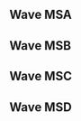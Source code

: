 {{DISPLAYTITLE:DreamHack Summer 2017: Singles Pools}}
{{tabs static
|name1=Overview
|link1=DreamHack/2017/Summer
|name2=Singles Pools
|link2=DreamHack/2017/Summer/Singles Pools
|name3=Singles Bracket
|link3=DreamHack/2017/Summer/Singles Bracket
|This=2
}}
==Wave MSA==
{{Box|start|padding=2em}}
==={{HiddenSort|MSA1}}===
{{GroupTableStart |Bracket MSA1|width=300px}}
{{GroupTableSlot|Armada|flag=se|win_m=5|lose_m=0|place=1|bg=up}}
{{GroupTableSlot|Sebson|flag=se|win_m=3|lose_m=2|place=2|bg=up}}
{{GroupTableSlot|HerrFruktBoy|flag=|win_m=2|lose_m=3|place=3|bg=down}}
{{GroupTableSlot|HulkPvP|flag=|win_m=2|lose_m=3|place=4|bg=down}}
{{GroupTableSlot|Smasher89|flag=se|win_m=2|lose_m=3|place=5|bg=down}}
{{GroupTableSlot|Kazediel|flag=es|win_m=1|lose_m=4|place=6|bg=down}}
{{GroupTableEnd}}
{{Box|break|padding=2em}}

==={{HiddenSort|MSA2}}===
{{GroupTableStart |Bracket MSA2|width=300px}}
{{GroupTableSlot|Amsah|flag=nl|win_m=5|lose_m=0|place=1|bg=up}}
{{GroupTableSlot|GabyTime|flag=se|win_m=4|lose_m=1|place=2|bg=up}}
{{GroupTableSlot|Olaf|flag=se|win_m=3|lose_m=2|place=3|bg=down}}
{{GroupTableSlot|Skurt|flag=se|win_m=2|lose_m=3|place=4|bg=down}}
{{GroupTableSlot|Starski|flag=se|win_m=1|lose_m=4|place=5|bg=down}}
{{GroupTableSlot|GrimGoon|flag=se|win_m=0|lose_m=5|place=6|bg=down}}
{{GroupTableEnd}}
{{Box|break|padding=2em}}

==={{HiddenSort|MSA3}}===
{{GroupTableStart |Bracket MSA3|width=300px}}
{{GroupTableSlot|Humpe|flag=se|win_m=5|lose_m=0|place=1|bg=up}}
{{GroupTableSlot|Martin|flag=no|win_m=4|lose_m=1|place=2|bg=up}}
{{GroupTableSlot|Venitas|flag=dk|win_m=3|lose_m=2|place=3|bg=down}}
{{GroupTableSlot|Yarion|flag=|win_m=2|lose_m=3|place=4|bg=down}}
{{GroupTableSlot|Sarson|flag=se|win_m=1|lose_m=4|place=5|bg=down}}
{{GroupTableSlot|Cooper|flag=us|win_m=0|lose_m=5|place=6|bg=down}}
{{GroupTableEnd}}
{{Box|break|padding=2em}}

==={{HiddenSort|MSA4}}===
{{GroupTableStart |Bracket MSA4|width=300px}}
{{GroupTableSlot|FA0|flag=se|win_m=5|lose_m=0|place=1|bg=up}}
{{GroupTableSlot|Smakis|flag=se|win_m=4|lose_m=1|place=2|bg=up}}
{{GroupTableSlot|Duckhunt|flag=se|win_m=3|lose_m=2|place=3|bg=down}}
{{GroupTableSlot|GTAFinaff4|flag=|win_m=2|lose_m=3|place=4|bg=down}}
{{GroupTableSlot|ngZ|flag=|win_m=1|lose_m=4|place=5|bg=down}}
{{GroupTableSlot|NinjaCat420|flag=se|win_m=0|lose_m=5|place=6|bg=down}}
{{GroupTableEnd}}
{{Box|end}}

==Wave MSB==
{{Box|start|padding=2em}}
==={{HiddenSort|MSB1}}===
{{GroupTableStart |Bracket MSB1|width=300px}}
{{GroupTableSlot|Leffen|flag=se|win_m=4|lose_m=0|place=1|bg=up}}
{{GroupTableSlot|Spider|flag=se|win_m=3|lose_m=1|place=2|bg=up}}
{{GroupTableSlot|Isyan|flag=se|win_m=2|lose_m=2|place=3|bg=down}}
{{GroupTableSlot|flixe|flag=|win_m=1|lose_m=3|place=4|bg=down}}
{{GroupTableSlot|Wreil|flag=no|win_m=0|lose_m=4|place=5|bg=down}}
{{GroupTableEnd}}
{{Box|break|padding=2em}}

==={{HiddenSort|MSB2}}===
{{GroupTableStart |Bracket MSB2|width=300px}}
{{GroupTableSlot|Overtriforce|flag=es|win_m=4|lose_m=0|place=1|bg=up}}
{{GroupTableSlot|Red Blaze|flag=se|win_m=3|lose_m=1|place=2|bg=up}}
{{GroupTableSlot|bensw|flag=us|win_m=2|lose_m=2|place=3|bg=down}}
{{GroupTableSlot|Smqllp0x|flag=se|win_m=1|lose_m=3|place=4|bg=down}}
{{GroupTableSlot|Yung Abdi|flag=|win_m=0|lose_m=4|place=5|bg=down}}
{{GroupTableEnd}}
{{Box|break|padding=2em}}

==={{HiddenSort|MSB3}}===
{{GroupTableStart |Bracket MSB3|width=300px}}
{{GroupTableSlot|Zoler|flag=se|win_m=5|lose_m=0|place=1|bg=up}}
{{GroupTableSlot|Jack|flag=se|win_m=3|lose_m=2|place=2|bg=up}}
{{GroupTableSlot|Nitrox|flag=se|win_m=3|lose_m=2|place=3|bg=down}}
{{GroupTableSlot|HerrTalman|flag=|win_m=3|lose_m=2|place=4|bg=down}}
{{GroupTableSlot|Somo|flag=se|win_m=1|lose_m=4|place=5|bg=down}}
{{GroupTableSlot|Wiive|flag=se|win_m=0|lose_m=5|place=6|bg=down}}
{{GroupTableEnd}}
{{Box|break|padding=2em}}

==={{HiddenSort|MSB4}}===
{{GroupTableStart |Bracket MSB4|width=300px}}
{{GroupTableSlot|Zorc|flag=no|win_m=5|lose_m=0|place=1|bg=up}}
{{GroupTableSlot|Poopmaister6000|flag=se|win_m=4|lose_m=1|place=2|bg=up}}
{{GroupTableSlot|Kivo|flag=se|win_m=3|lose_m=2|place=3|bg=down}}
{{GroupTableSlot|red magician|flag=se|win_m=2|lose_m=3|place=4|bg=down}}
{{GroupTableSlot|Rebellion|flag=de|win_m=1|lose_m=4|place=5|bg=down}}
{{GroupTableSlot|RJCrosby|flag=|win_m=0|lose_m=5|place=6|bg=down}}
{{GroupTableEnd}}
{{Box|end}}

==Wave MSC==
{{Box|start|padding=2em}}
==={{HiddenSort|MSC1}}===
{{GroupTableStart |Bracket MSC1|width=300px}}
{{GroupTableSlot|Professor Pro|flag=gb|win_m=4|lose_m=0|place=1|bg=up}}
{{GroupTableSlot|NorrlandXX|flag=se|win_m=3|lose_m=1|place=2|bg=up}}
{{GroupTableSlot|TonyMalone|flag=se|win_m=2|lose_m=2|place=3|bg=down}}
{{GroupTableSlot|Cinnabar|flag=us|win_m=1|lose_m=3|place=4|bg=down}}
{{GroupTableSlot|Vigge|flag=se|win_m=0|lose_m=4|place=5|bg=down}}
{{GroupTableEnd}}
{{Box|break|padding=2em}}

==={{HiddenSort|MSC2}}===
{{GroupTableStart |Bracket MSC2|width=300px}}
{{GroupTableSlot|Android|flag=se|win_m=4|lose_m=0|place=1|bg=up}}
{{GroupTableSlot|Zaik|flag=se|win_m=3|lose_m=1|place=2|bg=up}}
{{GroupTableSlot|AwesomeBee|flag=se|win_m=2|lose_m=2|place=3|bg=down}}
{{GroupTableSlot|SPQ|flag=se|win_m=1|lose_m=3|place=4|bg=down}}
{{GroupTableSlot|Taumich|flag=se|win_m=0|lose_m=4|place=5|bg=down}}
{{GroupTableEnd}}
{{Box|break|padding=2em}}

==={{HiddenSort|MSC3}}===
{{GroupTableStart |Bracket MSC3|width=300px}}
{{GroupTableSlot|Toph|flag=us|win_m=5|lose_m=0|place=1|bg=up}}
{{GroupTableSlot|Askeflink|flag=no|win_m=4|lose_m=1|place=2|bg=up}}
{{GroupTableSlot|Frakken|flag=se|win_m=3|lose_m=2|place=3|bg=down}}
{{GroupTableSlot|Mydah|flag=se|win_m=2|lose_m=3|place=4|bg=down}}
{{GroupTableSlot|HackSugar|flag=no|win_m=1|lose_m=4|place=5|bg=down}}
{{GroupTableSlot|ActionJesuz|flag=se|win_m=0|lose_m=5|place=6|bg=down}}
{{GroupTableEnd}}
{{Box|break|padding=2em}}

==={{HiddenSort|MSC4}}===
{{GroupTableStart |Bracket MSC4|width=300px}}
{{GroupTableSlot|Sverre|flag=no|win_m=5|lose_m=0|place=1|bg=up}}
{{GroupTableSlot|Yabasta|flag=se|win_m=4|lose_m=1|place=2|bg=up}}
{{GroupTableSlot|DiLeva|flag=se|win_m=3|lose_m=2|place=3|bg=down}}
{{GroupTableSlot|Dream|flag=|win_m=2|lose_m=3|place=4|bg=down}}
{{GroupTableSlot|Ciex|flag=se|win_m=1|lose_m=4|place=5|bg=down}}
{{GroupTableSlot|thiefbug|flag=de|win_m=0|lose_m=5|place=6|bg=down}}
{{GroupTableEnd}}
{{Box|end}}

==Wave MSD==
{{Box|start|padding=2em}}
==={{HiddenSort|MSD1}}===
{{GroupTableStart |Bracket MSD1|width=300px}}
{{GroupTableSlot|Trif|flag=es|win_m=4|lose_m=0|place=1|bg=up}}
{{GroupTableSlot|Sharp|flag=se|win_m=3|lose_m=1|place=2|bg=up}}
{{GroupTableSlot|Gojv|flag=se|win_m=2|lose_m=2|place=3|bg=down}}
{{GroupTableSlot|John|flag=se|win_m=1|lose_m=3|place=4|bg=down}}
{{GroupTableSlot|ATHKÅRRE|flag=se|win_m=0|lose_m=4|place=5|bg=down}}
{{GroupTableEnd}}
{{Box|break|padding=2em}}

==={{HiddenSort|MSD2}}===
{{GroupTableStart |Bracket MSD2|width=300px}}
{{GroupTableSlot|Daydee|flag=se|win_m=4|lose_m=0|place=1|bg=up}}
{{GroupTableSlot|IrregularJinny|flag=se|win_m=3|lose_m=1|place=2|bg=up}}
{{GroupTableSlot|Fury|flag=se|win_m=2|lose_m=2|place=3|bg=down}}
{{GroupTableSlot|Leather|flag=se|win_m=1|lose_m=3|place=4|bg=down}}
{{GroupTableSlot|Reempi|flag=de|win_m=0|lose_m=4|place=5|bg=down}}
{{GroupTableEnd}}
{{Box|break|padding=2em}}

==={{HiddenSort|MSD3}}===
{{GroupTableStart |Bracket MSD3|width=300px}}
{{GroupTableSlot|Rocky|flag=se|win_m=5|lose_m=0|place=1|bg=up}}
{{GroupTableSlot|Rev|flag=se|win_m=4|lose_m=1|place=2|bg=up}}
{{GroupTableSlot|fullrulle|flag=se|win_m=3|lose_m=2|place=3|bg=down}}
{{GroupTableSlot|Shadowfire|flag=se|win_m=2|lose_m=3|place=4|bg=down}}
{{GroupTableSlot|Oalmen|flag=|win_m=1|lose_m=4|place=5|bg=down}}
{{GroupTableSlot|Teroz|flag=se|win_m=0|lose_m=5|place=6|bg=down}}
{{GroupTableEnd}}
{{Box|break|padding=2em}}

==={{HiddenSort|MSD4}}===
{{GroupTableStart |Bracket MSD4|width=300px}}
{{GroupTableSlot|Levingy|flag=fi|win_m=5|lose_m=0|place=1|bg=up}}
{{GroupTableSlot|Ashtrei|flag=se|win_m=4|lose_m=1|place=2|bg=up}}
{{GroupTableSlot|c3l|flag=se|win_m=3|lose_m=2|place=3|bg=down}}
{{GroupTableSlot|RyU|flag=|win_m=2|lose_m=3|place=4|bg=down}}
{{GroupTableSlot|Swiffy|flag=se|win_m=1|lose_m=4|place=5|bg=down}}
{{GroupTableSlot|Date|flag=us|win_m=0|lose_m=5|place=6|bg=down}}
{{GroupTableEnd}}
{{Box|end}}
